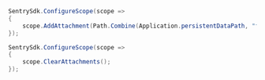 ```csharp
SentrySdk.ConfigureScope(scope =>
{
    scope.AddAttachment(Path.Combine(Application.persistentDataPath, "file.log"));
});

SentrySdk.ConfigureScope(scope =>
{
    scope.ClearAttachments();
});
```
